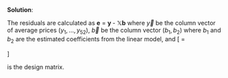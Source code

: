 
\color{blue}

**Solution**:

The residuals are calculated as **e** = **y ** - $\mathbb{X}$**b** where $\vec{y}$ be the column vector of average prices $(y_1, \dots, y_{52})$, $\vec{b}$ be the column vector $(b_1, b_2)$ where $b_1$ and $b_2$ are the estimated coefficients from the linear model, and 
\[
\mat{X} = \begin{bmatrix}
x_1 & 1 \\
\vdots & \vdots \\
x_{52} & 1
\end{bmatrix}
\]

is the design matrix.

\color{black}

